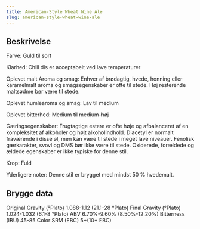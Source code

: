 ```yaml
---
title: American-Style Wheat Wine Ale
slug: american-style-wheat-wine-ale
---
```


## Beskrivelse
Farve: Guld til sort

Klarhed: Chill dis er acceptabelt ved lave temperaturer

Oplevet malt Aroma og smag: Enhver af brødagtig, hvede, honning eller karamelmalt aroma og smagsegenskaber er ofte til stede. Høj resterende maltsødme bør være til stede.

Oplevet humlearoma og smag: Lav til medium

Oplevet bitterhed: Medium til medium-høj

Gæringsegenskaber: Frugtagtige estere er ofte høje og afbalanceret af en kompleksitet af alkoholer og højt alkoholindhold. Diacetyl er normalt fraværende i disse øl, men kan være til stede i meget lave niveauer. Fenolisk gærkarakter, svovl og DMS bør ikke være til stede. Oxiderede, forældede og ældede egenskaber er ikke typiske for denne stil.

Krop: Fuld

Yderligere noter: Denne stil er brygget med mindst 50 % hvedemalt.



## Brygge data
Original Gravity (°Plato) 1.088-1.12 (21.1-28 °Plato)
Final Gravity  (°Plato) 1.024-1.032 (6.1-8 °Plato)
ABV 6.70%-9.60% (8.50%-12.20%)
Bitterness (IBU) 45-85
Color SRM (EBC) 5&#43;(10&#43; EBC)					

